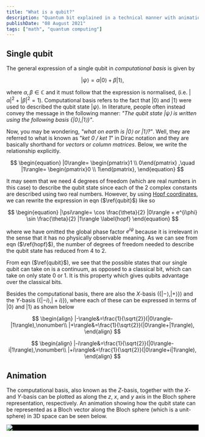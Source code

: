 ```yaml
---
title: "What is a qubit?"
description: "Quantum bit explained in a technical manner with animation"
publishDate: "08 August 2021"
tags: ["math", "quantum computing"]
---
```


## Single qubit

The general expression of a single qubit in _computational basis_ is given by

$$
\begin{equation}
| \psi \rangle = \alpha | 0 \rangle + \beta | 1 \rangle,\label{qubit}
\end{equation}
$$

where $\alpha,\beta\in\mathbb{C}$ and it must follow that the expression is normalised, (i.e. $|\alpha |^2 + | \beta |^2=1$). Computational basis refers to the fact that $| 0 \rangle$ and $| 1 \rangle$ were used to described the qubit state $| \psi \rangle$. In literature, people often instead convey the message in the following manner: _"The qubit state $| \psi \rangle$ is written using the following basis $\{| 0 \rangle,| 1 \rangle\}$"_.

Now, you may be wondering, _"what on earth is $|0\rangle$ or $|1\rangle$?"_. Well, they are referred to what is known as "_ket 0 / ket 1_" in Dirac notation and they are basically shorthand for _vectors_ or _column matrices_. Below, we write the relationship explicitly.

$$
\begin{equation}
|0\rangle=
\begin{pmatrix}1 \\ 0\end{pmatrix}
,\quad
|1\rangle=
\begin{pmatrix}0 \\ 1\end{pmatrix},
\end{equation}
$$

It may seem that we need 4 degrees of freedom (which are real numbers in this case) to describe the qubit state since each of the 2 complex constants are described using two real numbers. However, by using <a href="https://en.wikipedia.org/wiki/3-sphere#Hopf_coordinates" target="_blank" rel="noopener noreferrer">Hopf coordinates</a>, we can rewrite the expression in eqn ($\ref{qubit}$) like so

$$
\begin{equation}
|\psi\rangle=
\cos \frac{\theta}{2} |0\rangle + e^{i\phi} \sin \frac{\theta}{2} |1\rangle \label{hopf}
\end{equation}
$$

where we have omitted the global phase factor $e^{i\psi}$ because it is irrelevant in the sense that it has no physically observable meaning. As we can see from eqn ($\ref{hopf}$), the number of degrees of freedom needed to describe the qubit state has reduced from 4 to 2.

From eqn ($\ref{qubit}$), we see that the possible states that our single qubit can take on is a continuum, as opposed to a classical bit, which can take on only state $0$ or $1$. It is this property which gives qubits advantage over the classical bits.

Besides the computational basis, there are also the $X$-basis ($\{| - \rangle,| + \rangle\}$) and the $Y$-basis ($\{| -i \rangle,| +i \rangle\}$), where each of these can be expressed in terms of $|0\rangle$ and $|1\rangle$ as shown below

$$
\begin{align}
|-\rangle&=\frac{1}{\sqrt{2}}(|0\rangle-|1\rangle),\nonumber\\
|+\rangle&=\frac{1}{\sqrt{2}}(|0\rangle+|1\rangle),
\end{align}
$$

$$
\begin{align}
|-i\rangle&=\frac{1}{\sqrt{2}}(|0\rangle-i|1\rangle),\nonumber\\
|+i\rangle&=\frac{1}{\sqrt{2}}(|0\rangle+i|1\rangle),
\end{align}
$$

## Animation

The computational basis, also known as the $Z$-basis, together with the $X$- and $Y$-basis can be plotted as along the $z$, $x$, and $y$ axis in the Bloch sphere representation, respectively. An animation showing how the qubit state can be represented as a Bloch vector along the Bloch sphere (which is a unit-sphere) in 3D space can be seen below.

<div class="echarts" style="background-color: black;">
	<img
		src="https://raw.githubusercontent.com/bernwo/bernwo/main/assets/Qubit.gif"
		loading="lazy"
		decoding="async"
	/>
</div>
